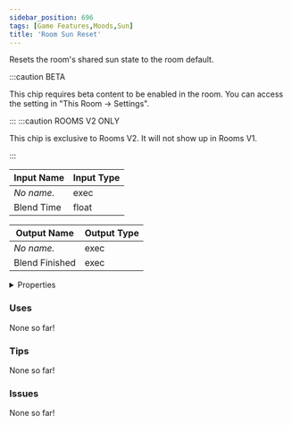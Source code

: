 ```yaml
---
sidebar_position: 696
tags: [Game Features,Moods,Sun]
title: 'Room Sun Reset'
---
```


Resets the room's shared sun state to the room default.

:::caution BETA

This chip requires beta content to be enabled in the room. You can access the setting in "This Room -> Settings".

:::
:::caution ROOMS V2 ONLY

This chip is exclusive to Rooms V2. It will not show up in Rooms V1.

:::


<IChip uuid="f62876ea-8c18-4566-ae4e-224d39fdcd89"/>

| Input Name | Input Type |
|-----------|-----------|
| *No name.* | exec |
| Blend Time | float |

| Output Name | Output Type |
|-----------|-----------|
| *No name.* | exec |
| Blend Finished | exec |


<details>
  <summary>Properties</summary>
  <div>
    <div>
    <table>
      <thead>
        <tr>
          <th>Is beta required?</th>
          <th>Yes</th>
        </tr>
        <tr>
          <th>Is this chip a trolling risk?</th>
          <th>No</th>
        </tr>
        <tr>
          <th>Is this chip a role assignment risk?</th>
          <th>No</th>
        </tr>
        <tr>
          <th>Chip UUID</th>
          <th>f62876ea-8c18-4566-ae4e-224d39fdcd89</th>
        </tr>
        <tr>
          <th>Room availability</th>
          <th>Rooms V2 only</th>
        </tr>
      </thead>
    </table>
    </div>
  </div>
</details>

### Uses

None so far!

### Tips

None so far!

### Issues

None so far!